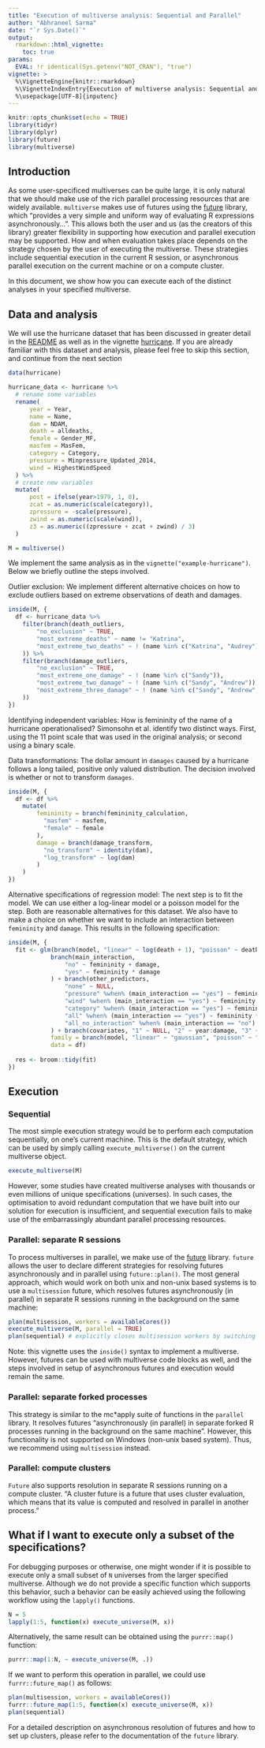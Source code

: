 ```yaml
---
title: "Execution of multiverse analysis: Sequential and Parallel"
author: "Abhraneel Sarma"
date: "`r Sys.Date()`"
output: 
  rmarkdown::html_vignette:
    toc: true
params:
  EVAL: !r identical(Sys.getenv("NOT_CRAN"), "true")
vignette: >
  %\VignetteEngine{knitr::rmarkdown}
  %\VignetteIndexEntry{Execution of multiverse analysis: Sequential and Parallel}
  %\usepackage[UTF-8]{inputenc}
---
```


```r
knitr::opts_chunk$set(echo = TRUE)
library(tidyr)
library(dplyr)
library(future)
library(multiverse)
```

## Introduction

As some user-specificed multiverses can be quite large, it is only natural that we should make use of the rich parallel processing resources that are widely available. `multiverse` makes use of futures using the [future](https://cran.r-project.org/package=future) library, which "provides a very simple and uniform way of evaluating R expressions asynchronously...". This allows both the user and us (as the creators of this library) greater flexibility in supporting how execution and parallel execution may be supported. How and when evaluation takes place depends on the strategy chosen by the user of executing the multiverse. These strategies include sequential execution in the current R session, or asynchronous parallel execution on the current machine or on a compute cluster.

In this document, we show how you can execute each of the distinct analyses in your specified multiverse.


## Data and analysis

We will use the hurricane dataset that has been discussed in greater detail in the [README](https://mucollective.github.io/multiverse/) as well as in the vignette [hurricane](hurricane.html). If you are already familiar with this dataset and analysis, please feel free to skip this section, and continue from the next section

```r
data(hurricane)

hurricane_data <- hurricane %>%
  # rename some variables
  rename(
      year = Year,
      name = Name,
      dam = NDAM,
      death = alldeaths,
      female = Gender_MF,
      masfem = MasFem,
      category = Category,
      pressure = Minpressure_Updated_2014,
      wind = HighestWindSpeed
  ) %>%
  # create new variables
  mutate(
      post = ifelse(year>1979, 1, 0),
      zcat = as.numeric(scale(category)),
      zpressure = -scale(pressure),
      zwind = as.numeric(scale(wind)),
      z3 = as.numeric((zpressure + zcat + zwind) / 3)
  )

M = multiverse()
```

We implement the same analysis as in the `vignette("example-hurricane")`. Below we briefly outline the steps involved.

Outlier exclusion: We implement different alternative choices on how to exclude outliers based on extreme observations of death and damages.

```r
inside(M, {
  df <- hurricane_data %>%
    filter(branch(death_outliers, 
        "no_exclusion" ~ TRUE,
        "most_extreme_deaths" ~ name != "Katrina",
        "most_extreme_two_deaths" ~ ! (name %in% c("Katrina", "Audrey"))
    )) %>%
    filter(branch(damage_outliers,
        "no_exclusion" ~ TRUE,
        "most_extreme_one_damage" ~ ! (name %in% c("Sandy")),
        "most_extreme_two_damage" ~ ! (name %in% c("Sandy", "Andrew")),
        "most_extreme_three_damage" ~ ! (name %in% c("Sandy", "Andrew", "Donna"))
    ))
})
```

Identifying independent variables: How is femininity of the name of a hurricane operationalised? Simonsohn et al. identify two distinct ways. First, using the 11 point scale that was used in the original analysis; or second using a binary scale.

Data transformations: The dollar amount in `damages` caused by a hurricane follows a long tailed, positive only valued distribution. The decision involved is whether or not to transform `damages`.

```r
inside(M, {
  df <- df %>%
    mutate(
        femininity = branch(femininity_calculation,
          "masfem" ~ masfem,
          "female" ~ female
        ),
        damage = branch(damage_transform,
          "no_transform" ~ identity(dam),
          "log_transform" ~ log(dam)
        )
    )
})
```


Alternative specifications of regression model: The next step is to fit the model. We can use either a log-linear model or a poisson model for the step. Both are reasonable alternatives for this dataset. We also have to make a choice on whether we want to include an interaction between `femininity` and `damage`. This results in the following specification:


```r
inside(M, {
  fit <- glm(branch(model, "linear" ~ log(death + 1), "poisson" ~ death) ~ 
            branch(main_interaction,
                "no" ~ femininity + damage,
                "yes" ~ femininity * damage
            ) + branch(other_predictors,
                "none" ~ NULL,
                "pressure" %when% (main_interaction == "yes") ~ femininity * zpressure,
                "wind" %when% (main_interaction == "yes") ~ femininity * zwind,
                "category" %when% (main_interaction == "yes") ~ femininity * zcat,
                "all" %when% (main_interaction == "yes") ~ femininity * z3,
                "all_no_interaction" %when% (main_interaction == "no") ~ z3
            ) + branch(covariates, "1" ~ NULL, "2" ~ year:damage, "3" ~ post:damage), 
            family = branch(model, "linear" ~ "gaussian", "poisson" ~ "poisson"),  
            data = df)
  
  res <- broom::tidy(fit)
})
```


## Execution

### Sequential

The most simple execution strategy would be to perform each computation sequentially, on one's current machine. This is the default strategy, which can be used by simply calling `execute_multiverse()` on the current multiverse object.

```r
execute_multiverse(M)
```

However, some studies have created multiverse analyses with thousands or even millions of unique specifications (universes). In such cases, the optimisation to avoid redundant computation that we have built into our solution for execution is insufficient, and sequential execution fails to make use of the embarrassingly abundant parallel processing resources.


### Parallel: separate R sessions

To process multiverses in parallel, we make use of the [future](https://cran.r-project.org/package=future) library. `future` allows the user to declare different strategies for resolving futures asynchronously and in parallel using `future::plan()`. The most general approach, which would work on both unix and non-unix based systems is to use a `multisession` future, which resolves futures asynchronously (in parallel) in separate R sessions running in the background on the same machine:

```r
plan(multisession, workers = availableCores())
execute_multiverse(M, parallel = TRUE)
plan(sequential) # explicitly closes multisession workers by switching plan 
```

Note: this vignette uses the `inside()` syntax to implement a multiverse. However, futures can be used with multiverse code blocks as well, and the steps involved in setup of asynchronous futures and execution would remain the same.

### Parallel: separate forked processes

This strategy is similar to the mc\*apply suite of functions in the `parallel` library. It resolves futures "asynchronously (in parallel) in separate forked R processes running in the background on the same machine". However, this functionality is not supported on Windows (non-unix based system). Thus, we recommend using `multisession` instead.

### Parallel: compute clusters

`Future` also supports resolution in separate R sessions running on a compute cluster. "A cluster future is a future that uses cluster evaluation, which means that its value is computed and resolved in parallel in another process." 

## What if I want to execute only a subset of the specifications?

For debugging purposes or otherwise, one might wonder if it is possible to execute only a small subset of `N` universes from the larger specified multiverse. Although we do not provide a specific function which supports this behavior, such a behavior can be easily achieved using the following workflow using the `lapply()` functions.

```r
N = 5
lapply(1:5, function(x) execute_universe(M, x))
```

Alternatively, the same result can be obtained using the `purrr::map()` function:

```r
purrr::map(1:N, ~ execute_universe(M, .))
```

If we want to perform this operation in parallel, we could use `furrr::future_map()` as follows:

```r
plan(multisession, workers = availableCores())
furrr::future_map(1:5, function(x) execute_universe(M, x))
plan(sequential)
```

For a detailed description on asynchronous resolution of futures and how to set up clusters, please refer to the documentation of the `future` library.

